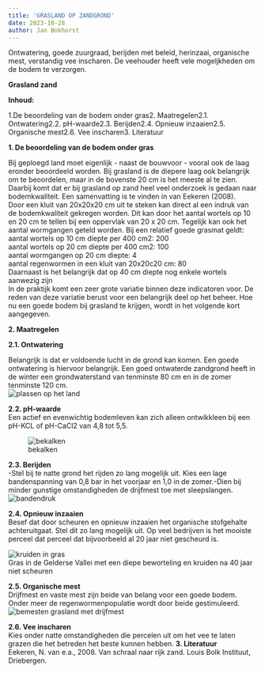 ```yaml
---
title: 'GRASLAND OP ZANDGROND'
date: 2023-10-28
author: Jan Bokhorst
---
```


 

Ontwatering, goede zuurgraad, berijden met beleid, herinzaai, organische mest, verstandig vee inscharen. De veehouder heeft vele mogeljkheden om de bodem te verzorgen.  


     
**Grasland zand**  

**Inhoud:**  

1.De beoordeling van de bodem onder gras2. Maatregelen2.1. Ontwatering2.2. pH-waarde2.3. Berijden2.4. Opnieuw inzaaien2.5. Organische mest2.6. Vee inscharen3. Literatuur  

**1. De beoordeling van de bodem onder gras**

Bij geploegd land moet eigenlijk - naast de bouwvoor - vooral ook de laag eronder beoordeeld worden. Bij grasland is de diepere laag ook belangrijk om te beoordelen, maar in de bovenste 20 cm is het meeste al te zien. Daarbij komt dat er bij grasland op zand heel veel onderzoek is gedaan naar bodemkwaliteit. Een samenvatting is te vinden in van Eekeren (2008).  
Door een kluit van 20x20x20 cm uit te steken kan direct al een indruk van de bodemkwaliteit gekregen worden. Dit kan door het aantal wortels op 10 en 20 cm te tellen bij een oppervlak van 20 x 20 cm. Tegelijk kan ook het aantal wormgangen geteld worden. Bij een relatief goede grasmat geldt:  
aantal wortels op 10 cm diepte per 400 cm2: 200  
aantal wortels op 20 cm diepte per 400 cm2: 100  
aantal wormgangen op 20 cm diepte: 4  
aantal regenwormen in een kluit van 20x20c20 cm: 80  
Daarnaast is het belangrijk dat op 40 cm diepte nog enkele wortels aanwezig zijn  
In de praktijk komt een zeer grote variatie binnen deze indicatoren voor. De reden van deze variatie berust voor een belangrijk deel op het beheer. Hoe nu een goede bodem bij grasland te krijgen, wordt in het volgende kort aangegeven. 

**2. Maatregelen**  

**2.1. Ontwatering**

Belangrijk is dat er voldoende lucht in de grond kan komen. Een goede ontwatering is hiervoor belangrijk. Een goed ontwaterde zandgrond heeft in de winter een grondwaterstand van tenminste 80 cm en in de zomer tenminste 120 cm.   
![plassen op het land](../img/3_8wateropkomkleiDSCN0301(Small)-1920w.jpg)     


**2.2. pH-waarde**  
Een actief en evenwichtig bodemleven kan zich alleen ontwikkleen bij een pH-KCL of pH-CaCl2 van 4,8 tot 5,5.  
  
   
![bekalken](../img/bekalken-1920w.png)     


**2.3. Berijden**  
-Stel bij te natte grond het rijden zo lang mogelijk uit. Kies een lage bandenspanning van 0,8 bar in het voorjaar en 1,0 in de zomer.-Dien bij minder gunstige omstandigheden de drijfmest toe met sleepslangen.   
![bandendruk](../img/banden-1920w.jpg)     


**2.4. Opnieuw inzaaien**  
Besef dat door scheuren en opnieuw inzaaien het organische stofgehalte achteruitgaat. Stel dit zo lang mogelijk uit. Op veel bedrijven is het mooiste perceel dat perceel dat bijvoorbeeld al 20 jaar niet gescheurd is.  
   
![kruiden in gras](../img/graslaapeerseweg200500-1920w.jpg)   
Gras in de Gelderse Vallei met een diepe beworteling en kruiden na 40 jaar niet scheuren

 

**2.5. Organische mest**  
Drijfmest en vaste mest zijn beide van belang voor een goede bodem. Onder meer de regenwormenpopulatie wordt door beide gestimuleerd.   
![bemesten grasland met drijfmest](../img/naamloos-1920w.png)     


**2.6. Vee inscharen**  
Kies onder natte omstandigheden die percelen uit om het vee te laten grazen die het betreden het beste kunnen hebben. **3. Literatuur**  
Eekeren, N. van e.a., 2008. Van schraal naar rijk zand. Louis Bolk Instituut, Driebergen.  
  




